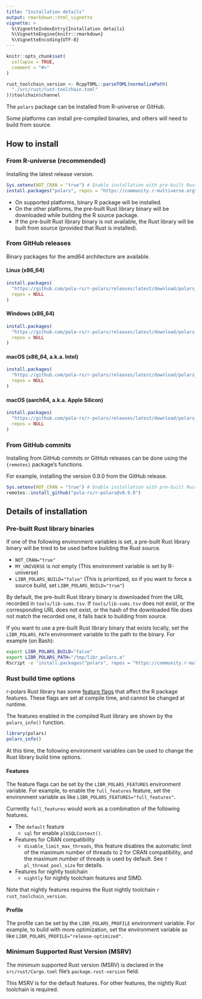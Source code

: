 ```yaml
---
title: "Installation details"
output: rmarkdown::html_vignette
vignette: >
  %\VignetteIndexEntry{Installation details}
  %\VignetteEngine{knitr::rmarkdown}
  %\VignetteEncoding{UTF-8}
---
```


```r
knitr::opts_chunk$set(
  collapse = TRUE,
  comment = "#>"
)

rust_toolchain_version <- RcppTOML::parseTOML(normalizePath(
  "./src/rust/rust-toolchain.toml"
))$toolchain$channel
```

The `polars` package can be installed from R-universe or GitHub.

Some platforms can install pre-compiled binaries, and others will need to build from source.

## How to install

### From R-universe (recommended)

Installing the latest release version.

```r
Sys.setenv(NOT_CRAN = "true") # Enable installation with pre-built Rust library binary, or enable Rust caching
install.packages("polars", repos = "https://community.r-multiverse.org")
```

- On supported platforms, binary R package will be installed.
- On the other platforms, the pre-built Rust library binary will be downloaded while building the R source package.
- If the pre-built Rust library binary is not available, the Rust library will be built from source (provided that Rust is installed).

### From GitHub releases

Binary packages for the amd64 architecture are available.

#### Linux (x86_64)

```r
install.packages(
  "https://github.com/pola-rs/r-polars/releases/latest/download/polars__x86_64-pc-linux-gnu.gz",
  repos = NULL
)
```

#### Windows (x86_64)

```r
install.packages(
  "https://github.com/pola-rs/r-polars/releases/latest/download/polars.zip",
  repos = NULL
)
```

#### macOS (x86_64, a.k.a. Intel)

```r
install.packages(
  "https://github.com/pola-rs/r-polars/releases/latest/download/polars__x86_64-apple-darwin20.tgz",
  repos = NULL
)
```

#### macOS (aarch64, a.k.a. Apple Silicon)

```r
install.packages(
  "https://github.com/pola-rs/r-polars/releases/latest/download/polars__aarch64-apple-darwin20.tgz",
  repos = NULL
)
```

### From GitHub commits

Installing from GitHub commits or GitHub releases can be done using the `{remotes}` package's functions.

For example, installing the version 0.9.0 from the GitHub release.

```r
Sys.setenv(NOT_CRAN = "true") # Enable installation with pre-built Rust library binary, or enable Rust caching
remotes::install_github("pola-rs/r-polars@v0.9.0")
```

## Details of installation

### Pre-built Rust library binaries

If one of the following environment variables is set,
a pre-built Rust library binary will be tried to be used before building the Rust source.

- `NOT_CRAN="true"`
- `MY_UNIVERSE` is not empty (This environment variable is set by R-universe)
- `LIBR_POLARS_BUILD="false"` (This is prioritized, so if you want to force a source build, set `LIBR_POLARS_BUILD="true"`)

By default, the pre-built Rust library binary is downloaded from the URL recorded in `tools/lib-sums.tsv`.
If `tools/lib-sums.tsv` does not exist, or the corresponding URL does not exist,
or the hash of the downloaded file does not match the recorded one, it falls back to building from source.

If you want to use a pre-built Rust library binary that exists locally,
set the `LIBR_POLARS_PATH` environment variable to the path to the binary.
For example (on Bash):

```sh
export LIBR_POLARS_BUILD="false"
export LIBR_POLARS_PATH="/tmp/libr_polars.a"
Rscript -e 'install.packages("polars", repos = "https://community.r-multiverse.org", type = "source")'
```

### Rust build time options

r-polars Rust library has some [feature flags](https://doc.rust-lang.org/cargo/reference/features.html)
that affect the R package features.
These flags are set at compile time, and cannot be changed at runtime.

The features enabled in the compiled Rust library are shown by the `polars_info()` function.

```r
library(polars)
polars_info()
```

At this time, the following environment variables can be used to change the Rust library build time options.

#### Features

The feature flags can be set by the `LIBR_POLARS_FEATURES` environment variable.
For example, to enable the `full_features` feature, set the environment variable as like `LIBR_POLARS_FEATURES="full_features"`.

Currently `full_features` would work as a combination of the following features.

- The `default` feature
  - `sql` for enable `pl$SQLContext()`.
- Features for CRAN compatibility
  - `disable_limit_max_threads`, this feature disables the automatic limit of the maximum number of threads to 2 for CRAN compatibility,
    and the maximum number of threads is used by default.
    See `?pl_thread_pool_size` for details.
- Features for nightly toolchain
  - `nightly` for nightly toolchain features and SIMD.

Note that nightly features requires the Rust nightly toolchain `r rust_toolchain_version`.

#### Profile

The profile can be set by the `LIBR_POLARS_PROFILE` environment variable.
For example, to build with more optimization, set the environment variable as like `LIBR_POLARS_PROFILE="release-optimized"`.

### Minimum Supported Rust Version (MSRV)

The minimum supported Rust version (MSRV) is declared
in the `src/rust/Cargo.toml` file's `package.rust-version` field.

This MSRV is for the default features.
For other features, the nightly Rust toolchain is required.
